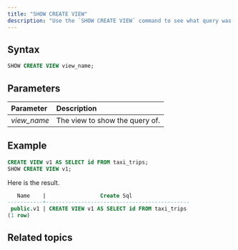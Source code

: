 ```yaml
---
title: "SHOW CREATE VIEW"
description: "Use the `SHOW CREATE VIEW` command to see what query was used to create the specified view."
---
```


## Syntax

```sql
SHOW CREATE VIEW view_name;
```

## Parameters

| Parameter    | Description                    |
| :----------- | :----------------------------- |
| _view\_name_ | The view to show the query of. |

## Example

```sql
CREATE VIEW v1 AS SELECT id FROM taxi_trips;
SHOW CREATE VIEW v1;
```

Here is the result.

```sql
   Name    |                 Create Sql
-----------+---------------------------------------------
 public.v1 | CREATE VIEW v1 AS SELECT id FROM taxi_trips
(1 row)
```

## Related topics

<CardGroup>
  <Card
    title="SHOW CREATE MATERIALIZED VIEW"
    icon="eye"
    iconType="solid"
    href="/sql/commands/sql-show-create-mv"
  />

  <Card
    title="SHOW CREATE TABLE"
    icon="table"
    iconType="solid"
    href="/sql/commands/sql-show-create-table"
  />

</CardGroup>
